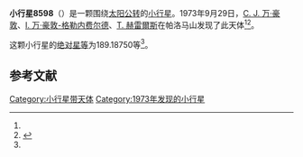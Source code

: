 {{Infobox planet
| bgcolour = #FFFFC0
| name = 8598 Tetrix
| symbol = 
| image = 
| caption = 
| discovery = yes
| discovery_ref = 
| discoverer = [[C._J._万·豪敦|C. J. 万·豪敦]]、[[I._万·豪敦-格勒内费尔德|I. 万·豪敦-格勒内费尔德]]、[[T._赫雷爾斯|T. 赫雷爾斯]]
| discovery_site = [[帕洛马山|帕洛马山]] 
| discovered = 1973年9月29日
| designations = yes
| mp_name = 
| named_after = 
| alt_names = 2202 T-2/ 1970 EB3 / 1976 GW1 / 1995 SS54 / 1998 CF3 / 1998 EO20 / 1998 EQ21
| mp_category = [[主带小行星|主带小行星]]
| orbit_ref = <ref name="a">[http://ssd.jpl.nasa.gov/sbdb.cgi?sstr=8598 8598 Tetrix] {{Wayback|url=http://ssd.jpl.nasa.gov/sbdb.cgi?sstr=8598 |date=20140902124535 }}，小行星數據庫瀏覽器（JPL Small-Body Database Browser）－[[美国国家航空航天局|美国国家航空航天局]]喷气推进实验室</ref>
| epoch = 2456400.5 (2013年4月18日更新)
| aphelion = {{convert|3.6012453|AU|km|3|abbr=on|lk=out}}
| perihelion = {{convert|2.6979033|AU|km|3|abbr=on}}
| semimajor = {{convert|3.1495743|AU|km|3|abbr=on}}
| eccentricity = 0.143407
| period = 2041.626148 [[日|日]]<br />5.59[[儒略年|儒略年]]
| avg_speed = 
| inclination = 0.55169
| asc_node = 295.48475
| mean_anomaly = 
| arg_peri = 189.18750
| satellites = 
| physical_characteristics = yes
| dimensions = 
| mass = 
| density = 
| surface_grav = 
| escape_velocity = 
| sidereal_day = 
| axial_tilt = 
| pole_ecliptic_lat = 
| pole_ecliptic_lon = 
| albedo = 
| temperatures= 
| temp_name1 = 
| mean_temp_1 = 
| max_temp_1 = 
| temp_name2 = 
| max_temp_2 = 
| spectral_type = 
| abs_magnitude = 189.18750
}}

'''小行星8598'''（{{lang-en|8598 Tetrix}}）是一颗围绕[[太阳|太阳]][[公转|公转]]的[[小行星|小行星]]。1973年9月29日，[[C._J._万·豪敦|C. J. 万·豪敦]]、[[I._万·豪敦-格勒内费尔德|I. 万·豪敦-格勒内费尔德]]、[[T._赫雷爾斯|T. 赫雷爾斯]]在帕洛马山发现了此天体<ref name="a" /><ref>{{cite news|title=小行星列表|url=http://cfa-www.harvard.edu/iau/lists/NumberedMPs.txt|accessdate=2013-07-08|newspaper=哈佛大学|archive-date=2008-05-17|archive-url=https://web.archive.org/web/20080517010638/http://cfa-www.harvard.edu/iau/lists/NumberedMPs.txt|dead-url=no}}</ref>。

这颗小行星的[[绝对星等|绝对星等]]为189.18750等<ref name="a" />。

==参考文献==
{{reflist}}
{{Minor Planet Number|[[小行星8597|小行星8597]]|[[小行星8599|小行星8599]]}}

{{小天体}}

[[Category:小行星带天体|Category:小行星带天体]]
[[Category:1973年发现的小行星|Category:1973年发现的小行星]]

{{asteroid-stub}}